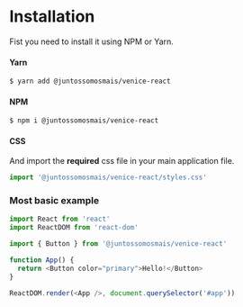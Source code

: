 
<Meta title="Getting Started|Usage/Installation" />

# Installation

Fist you need to install it using NPM or Yarn.

#### Yarn

```sh
$ yarn add @juntossomosmais/venice-react
```

#### NPM

```sh
$ npm i @juntossomosmais/venice-react
```

#### CSS

And import the **required** css file in your main application file.

```js
import '@juntossomosmais/venice-react/styles.css'
```

### Most basic example

```js
import React from 'react'
import ReactDOM from 'react-dom'

import { Button } from '@juntossomosmais/venice-react'

function App() {
  return <Button color="primary">Hello!</Button>
}

ReactDOM.render(<App />, document.querySelector('#app'))
```
